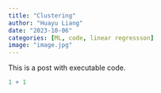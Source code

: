 ```yaml
---
title: "Clustering"
author: "Huayu Liang"
date: "2023-10-06"
categories: [ML, code, linear regressson]
image: "image.jpg"
---
```


This is a post with executable code.

```r
1 + 1
```
